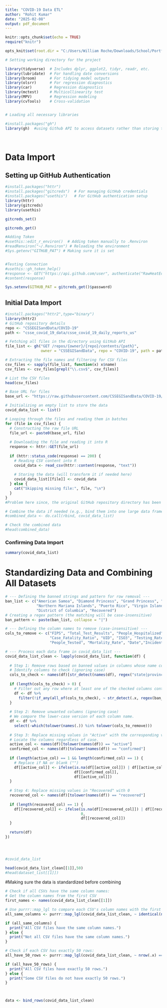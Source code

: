 ```yaml
---
title: "COVID-19 Data ETL"
author: "Rohit Kumar"
date: "2025-02-08"
output: pdf_document
---
```



```r

knitr::opts_chunk$set(echo = TRUE)
require("knitr")

opts_knit$set(root.dir = "C:/Users/William Roche/Downloads/School/Portfolio/Covid Project")

# Setting working directory for the project

library(tidyverse)  # Includes dplyr, ggplot2, tidyr, readr, etc.
library(lubridate)  # For handling date conversions
library(broom)      # For tidying model outputs
library(olsrr)      # For regression diagnostics
library(car)        # Regression diagnostics
library(mctest)     # Multicollinearity test
library(MPV)        # Regression modeling
library(cvTools)    # Cross-validation


# Loading all necessary libraries

#install.packages("gh")
library(gh)  #using Github API to access datasets rather than storing them on local machine




```




# Data Import


## Setting up GitHub Authentication


```r

#install.packages("httr")
#install.packages("gitcreds")  # For managing GitHub credentials
#install.packages("usethis")   # For GitHub authentication setup
library(httr)
library(gitcreds)
library(usethis)

```



```r
gitcreds_set()

```


```r
gitcreds_get()

```

```r
#Adding Token
#usethis::edit_r_environ()  # Adding token manually to .Renviron
#readRenviron("~/.Renviron") # Reloading the environment
#Sys.getenv("GITHUB_PAT") # Making sure it is set


#Testing Connection
#usethis::gh_token_help()
#response <- GET("https://api.github.com/user", authenticate("RawHeatEcon", Sys.getenv("GITHUB_PAT")))
#content(response)

```


```r

Sys.setenv(GITHUB_PAT = gitcreds_get()$password)
```





## Initial Data Import

```r
#install.packages("httr2",type="binary")
library(httr2)
# GitHub repository details
repo <- "CSSEGISandData/COVID-19"
path <- "csse_covid_19_data/csse_covid_19_daily_reports_us"

# Fetching all files in the directory using GitHub API
file_list <- gh("GET /repos/{owner}/{repo}/contents/{path}", 
                owner = "CSSEGISandData", repo = "COVID-19", path = path)

# Extracting the file names and filtering for CSV files
csv_files <- sapply(file_list, function(x) x$name)
csv_files <- csv_files[grepl("\\.csv$", csv_files)]

# List the CSV files
head(csv_files)

```






```r
# Base URL for files
base_url <- "https://raw.githubusercontent.com/CSSEGISandData/COVID-19/master/csse_covid_19_data/csse_covid_19_daily_reports_us/"

# Initializing an empty list to store the data
covid_data_list <- list()

# Looping through the files and reading them in batches
for (file in csv_files) {
  # Constructing the raw file URL
  file_url <- paste0(base_url, file)
  
  # Downloading the file and reading it into R
  response <- httr::GET(file_url)
  
  if (httr::status_code(response) == 200) {
    # Reading CSV content into R
    covid_data <- read_csv(httr::content(response, "text"))
    
    # Storing the data (will transform it if needed here)
    covid_data_list[[file]] <- covid_data
  } else {
    cat("Skipping missing file:", file, "\n")
  }
}
#Problem here since, the original GitHub repository directory has been truncated to 1,000 files, ommitting 63 files

# Combine the data if needed (e.g., bind them into one large data frame)
#combined_data <- do.call(rbind, covid_data_list)

# Check the combined data
#head(combined_data)

```

### Confirming Data Import 

```r
summary(covid_data_list)

```

# Standardizing Data and Combining All Datasets

```r
# --- Defining the banned strings and pattern for row removal ---
ban_list <- c("American Samoa", "Diamond Princess", "Grand Princess", "Guam", 
              "Northern Mariana Islands", "Puerto Rico", "Virgin Islands",
              "District of Columbia", "Recovered")
# Creating a regex pattern (the matching will be case-insensitive)
ban_pattern <- paste(ban_list, collapse = "|")

# --- Defining the column names to remove (case-insensitive) ---
cols_to_remove <- c("FIPS", "Total_Test_Results", "People_Hospitalized",
                    "Case_Fatality_Ratio", "UID", "ISO3", "Testing_Rate", "Hospitalization_Rate",
                    "People_Tested", "Mortality_Rate", "Date","Incident_Rate")

# --- Process each data frame in covid_data_list ---
covid_data_list_clean <- lapply(covid_data_list, function(df) {
  
  # Step 1: Remove rows based on banned values in columns whose name contains "State" or "Province"
  # Identify columns to check (ignoring case)
  cols_to_check <- names(df)[str_detect(names(df), regex("state|province", ignore_case = TRUE))]
  
  if (length(cols_to_check) > 0) {
    # Filter out any row where at least one of the checked columns contains a banned string.
    df <- df %>% 
      filter(!if_any(all_of(cols_to_check), ~ str_detect(.x, regex(ban_pattern, ignore_case = TRUE))))
  }
  
  # Step 2: Remove unwanted columns (ignoring case)
  # We compare the lower-case version of each column name.
  df <- df %>% 
    select(-which(tolower(names(.)) %in% tolower(cols_to_remove)))
  
  # Step 3: Replace missing values in "Active" with the corresponding value from "Confirmed"
  # Locate the columns regardless of case.
  active_col <- names(df)[tolower(names(df)) == "active"]
  confirmed_col <- names(df)[tolower(names(df)) == "confirmed"]
  
  if (length(active_col) == 1 && length(confirmed_col) == 1) {
    # Replace if NA or blank ("")
    df[[active_col]] <- ifelse(is.na(df[[active_col]]) | df[[active_col]] == "",
                               df[[confirmed_col]],
                               df[[active_col]])
  }
  
  # Step 4: Replace missing values in "Recovered" with 0
  recovered_col <- names(df)[tolower(names(df)) == "recovered"]
  
  if (length(recovered_col) == 1) {
    df[[recovered_col]] <- ifelse(is.na(df[[recovered_col]]) | df[[recovered_col]] == "",
                                  0,
                                  df[[recovered_col]])
  }
  
  return(df)
})




#covid_data_list

```



```r
head(covid_data_list_clean[[1]],50)
#head(dataset_list[[1]])
```

#Making sure the data is standardized before combining

```r
# Check if all CSVs have the same column names:
# Get the column names from the first CSV
first_names <- names(covid_data_list_clean[[1]])

# Use purrr::map_lgl to compare each CSV's column names with the first CSV
all_same_columns <- purrr::map_lgl(covid_data_list_clean, ~ identical(names(.x), first_names)) %>% all()

if (all_same_columns) {
  print("All CSV files have the same column names.")
} else {
  print("Not all CSV files have the same column names.")
}

# Check if each CSV has exactly 50 rows:
all_have_50_rows <- purrr::map_lgl(covid_data_list_clean, ~ nrow(.x) == 50) %>% all()

if (all_have_50_rows) {
  print("All CSV files have exactly 50 rows.")
} else {
  print("Some CSV files do not have exactly 50 rows.")
}




```






```r
data <- bind_rows(covid_data_list_clean)


```


```r

```


```r

```


```r

```











